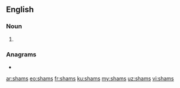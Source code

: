 ==English==

===Noun===
{{head|en|noun plural form}}

# {{plural of|sham|lang=en}}

===Anagrams===
* {{l|en|smash}}

[[ar:shams]]
[[eo:shams]]
[[fr:shams]]
[[ku:shams]]
[[my:shams]]
[[uz:shams]]
[[vi:shams]]